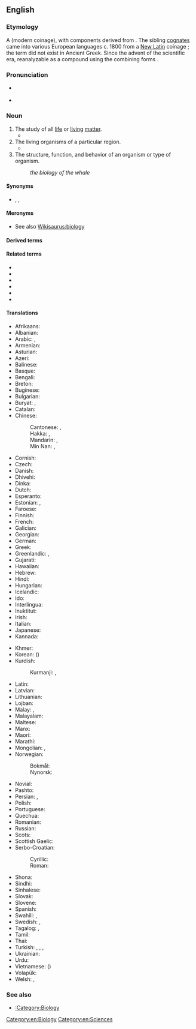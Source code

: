 ==English==
{{wikipedia}}

===Etymology===
{{PIE root|en|gʷeyh₃|leǵ}}
A {{w|classical compound}} (modern coinage), with components derived from {{etyl|grc|en}} {{suffix|grc|βίος|gloss1=bio-, life|λογία|gloss2=-logy, branch of study, to speak|nocat=1}}. The sibling [[cognate]]s came into various European languages c. 1800 from a [[New Latin]] coinage {{m|la|biologia}}; the term {{m|grc|*βίολογία}} did not exist in Ancient Greek. Since the advent of the scientific era, reanalyzable as a compound using the combining forms {{confix|bio|logy|lang=en}}.

===Pronunciation===
* {{a|GA}} {{IPA|/baɪˈɑlədʒi/|lang=en}}
* {{a|RP}} {{IPA|/baɪˈɒlədʒi/|lang=en}}

===Noun===
{{en-noun|~|biologies}}

# The study of all [[life]] or [[living]] [[matter]].
#* {{quote-magazine|date=2012-01
|author=Robert M. Pringle
|title=How to Be Manipulative
|volume=100|issue=1|page=31
|magazine=[[w:American Scientist|American Scientist]]
|url=http://www.americanscientist.org/issues/feature/2012/1/how-to-be-manipulative
|passage=As in much of '''biology''', the most satisfying truths in ecology derive from manipulative experimentation. Tinker with nature and quantify how it responds.}}
# The living organisms of a particular region.
#* {{quote-journal|year=1893|page=38|journal=Proceedings of the American Microscopical Society|url=http://books.google.com/books?id=7aYUAAAAYAAJ|title=Prizes for original work with the microscope|volume=14|passage=The object of these prizes is to stimulate and encourage original investigation by the aid of the microscope in the '''biology''' of North America, and, while the competition is open to all, it is especially commended to advanced students in biology in such of our universities and colleges as furnish opportunity for suitable work.}}
# The structure, function, and behavior of an organism or type of organism.
#: ''the biology of the whale''

====Synonyms====
{{checksense|en}}

* {{l|en|lifelore}}, {{l|en|life science}}, {{l|en|life sciences}}

====Meronyms====
* See also [[Wikisaurus:biology]]

====Derived terms====
{{der3|actinobiology|aerobiology|agrobiology|astrobiology|chemical biology|chronobiology|cryobiology|developmental biology|electrobiology|evolutionary biology|evolutionary developmental biology|exobiology|forensic biology|geobiology|geomicrobiology|glycobiology|hydrobiology|immunobiology|macrobiology|marine biology|microbiology|molecular biology|neurobiology|nonbiology|palaeobiology|paleobiology|pathobiology|photobiology|phytobiology|psychobiology|radiation biology|radiobiology|sociobiology|soil microbiology|space biology|structural biology|synthetic biology|synthetic-biology|systems biology|xenobiology|lang=en}}

====Related terms====
* {{l|en|biological}}
* {{l|en|biologically}}
* {{l|en|biologic}}
* {{l|en|biologism}}
* {{l|en|biologist}}
* {{l|en|biologize}}

====Translations====
{{trans-top|study of living matter}}
* Afrikaans: {{t|af|biologie}}
* Albanian: {{t+|sq|biologji|f}}
* Arabic: {{t+|ar|عِلْم اَلْأَحْيَاء|m}}, {{t|ar|بِيُولُوجِيَا|f|tr=biyulūjiyā}}
* Armenian: {{t+|hy|կենսաբանություն}}
* Asturian: {{t+|ast|bioloxía|f}}
* Azeri: {{t|az|biologiya}}
* Balinese: {{t|ban|ᬚᬶᬯᬯᬶᬤ᭄ᬬ|tr=jiwawidya|sc=Bali}}
* Basque: {{t+|eu|biologia}}
* Bengali: {{t|bn|জীববিজ্ঞান|sc=Beng}}
* Breton: {{t+|br|bevoniezh}}
* Buginese: {{t|bug|ᨅᨗᨕᨚᨒᨚᨁᨗ}}
* Bulgarian: {{t+|bg|биология|f|sc=Cyrl}}
* Buryat: {{t|bua|биологи}}, {{t|bua|амин шудалал}}
* Catalan: {{t+|ca|biologia|f}}
* Chinese:
*: Cantonese: {{t|yue|生物學}}, {{t|yue|生物学|tr=saang1 mat9 hok9}}
*: Hakka: {{t|hak|生物學|sc=Hani}}, {{t|hak|生物学|tr=sâng-vu̍t-ho̍k|sc=Hani}}
*: Mandarin: {{t+|cmn|生物學|sc=Hani}}, {{t+|cmn|生物学|tr=shēngwùxué|sc=Hani}}
*: Min Nan: {{t|nan|生物學|sc=Hani}}, {{t|nan|生物学|tr=seng-bu̍t-ha̍k|sc=Hani}}
* Cornish: {{t|kw|bywonieth}}
* Czech: {{t+|cs|biologie|f}}
* Danish: {{t+|da|biologi}}
* Dhivehi: {{t|dv|ދިރުމާބެހޭ އިލްމު|sc=Thaa}}
* Dinka: {{t|din|piöcëpïr}}
* Dutch: {{t+|nl|biologie}}
* Esperanto: {{t+|eo|biologio}}
* Estonian: {{t+|et|bioloogia}}, {{t|et|eluteadus}}
* Faroese: {{t|fo|lívfrøði|f}}
* Finnish: {{t+|fi|biologia}}
* French: {{t+|fr|biologie|f}}
* Galician: {{t+|gl|bioloxía|f}}
* Georgian: {{t|ka|ბიოლოგია|sc=Geor}}
* German: {{t+|de|Biologie|f}}
* Greek: {{t+|el|βιολογία|f}}
* Greenlandic: {{t|kl|biologii}}, {{t|kl|uumassusililerineq}}
* Gujarati: {{t|gu|જીવવિજ્ઞાન|f|tr=jīvavijñāna|sc=Gujr}}
* Hawaiian: {{t|haw|kālaimeaola}}
* Hebrew: {{t+|he|ביולוגיה|f|tr=biologia}}
* Hindi: {{t+|hi|जीवविज्ञान|tr=jīvavigyān}}
* Hungarian: {{t+|hu|biológia}}
* Icelandic: {{t+|is|líffræði|f}}
* Ido: {{t+|io|biologio}}
* Interlingua: {{t+|ia|biologia}}
* Inuktitut: {{t|iu|ᐆᒪᔅᓱᓯᖃᕐᑐᓕᕆᓂᖅ|sc=Cans}}
* Irish: {{t|ga|bitheolaíocht|f}}
* Italian: {{t+|it|biologia|f}}
* Japanese: {{t+|ja|生物学|tr=せいぶつがく, seibutsugaku}}
* Kannada: {{t+|kn|ಜೀವಶಾಸ್ತ್ರ|sc=Knda}}
{{trans-mid}}
* Khmer: {{t+|km|ជីវវិទ្យា|sc=Khmr|tr=chiivea vityie}}
* Korean: {{t+|ko|생물학}} ({{t+|ko|生物學}})
* Kurdish:
*: Kurmanji: {{t+|kmr|jiyannasî}}, {{t+|kmr|zîndewerzanî}}
* Latin: {{t|la|biologia|f}}
* Latvian: {{t+|lv|bioloģija|f}}
* Lithuanian: {{t+|lt|biologija|f}}
* Lojban: {{t|jbo|mivske}}
* Malay: {{t+|ms|biologi}}, {{t|ms|kaji hayat}}
* Malayalam: {{t+|ml|ജീവശാസ്ത്രം|sc=Mlym}}
* Maltese: {{t|mt|bioloġija}}
* Manx: {{t|gv|bea-oaylleeaght}}
* Maori: {{t|mi|mātauranga koiora}}
* Marathi: {{t|mr|जीवशास्त्र|tr=jīvśāstra|sc=Deva}}
* Mongolian: {{t|mn|амин судлал|sc=Cyrl}}, {{t|mn|ᠠᠮᠢᠨ ᠰᠤᠳᠤᠯᠤᠯ|sc=Cyrl}}
* Norwegian:
*: Bokmål: {{t+|nb|biologi|m}}
*: Nynorsk: {{t+|nn|biologi|m}}
* Novial: {{t|nov|biologia}}
* Pashto: {{t|ps|ژوندپوهنه|f|tr=žwandpohəna|sc=ps-Arab}}
* Persian: {{t+|fa|زیست‌شناسی|tr=zīst-šenāsi}}, {{t+|fa|بیولوژی|sc=fa-Arab}}
* Polish: {{t+|pl|biologia|f}}
* Portuguese: {{t+|pt|biologia|f}}
* Quechua: {{t|qu|kawsay yachay}}
* Romanian: {{t+|ro|biologie|f}}
* Russian: {{t+|ru|биоло́гия|f}}
* Scots: {{t|sco|biologie}}
* Scottish Gaelic: {{t|gd|bith-eòlas|m}}
* Serbo-Croatian:
*: Cyrillic: {{t|sh|биологија|f}}
*: Roman: {{t+|sh|biologija|f}}
* Shona: {{t|sn|ketaupenyu}}
* Sindhi: {{t+|sd|جِياڀياسُ|m}}
* Sinhalese: {{t|si|ජීවවිද්‍යාව|sc=Sinh}}
* Slovak: {{t+|sk|biológia|f}}
* Slovene: {{t+|sl|biologija}}
* Spanish: {{t+|es|biología|f}}
* Swahili: {{t+|sw|biolojia}}, {{t|sw|elimuviumbe}}
* Swedish: {{t+|sv|biologi|c}}, {{t|sv|fortplantningsbeteende}}
* Tagalog: {{t|tl|byolohiya}}, {{t+|tl|haynayan}}
* Tamil: {{t+|ta|உயிரியல்}}
* Thai: {{t+|th|ชีววิทยา}}
* Turkish: {{t+|tr|biyoloji}}, {{t+|tr|dirim bilimi}}, {{t|tr|yaşam bilimi}}, {{t+|tr|canlı bilimi}}
* Ukrainian: {{t+|uk|біологія|f}}
* Urdu: {{t+|ur|حیاتیات|tr=hiatiyaat|f}}
* Vietnamese: {{t+|vi|sinh vật học}} ({{t|vi|生物學}})
* Volapük: {{t|vo|lifav}}
* Welsh: {{t+|cy|bioleg|f}}, {{t+|cy|bywydeg}}
{{trans-bottom}}

===See also===
* [[:Category:Biology]]

[[Category:en:Biology]]
[[Category:en:Sciences]]